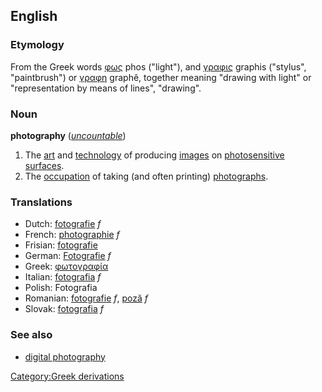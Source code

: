 {{wikipedia}}
==English==
===Etymology=== <!-- nicked from 'pedia -->
From the Greek words [[φως]] phos ("light"), and [[γραφις]] graphis ("stylus", "paintbrush") or [[γραφη]] graphê, together meaning "drawing with light" or "representation by means of lines", "drawing".


===Noun===
'''photography''' (''[[uncountable]]'')
# The [[art]] and [[technology]] of producing [[images]] on [[photosensitive]] [[surface]]s.
# The [[occupation]] of taking (and often printing) [[photograph]]s.

===Translations===
*Dutch: [[fotografie]] ''f''
*French: [[photographie]] ''f''
*Frisian: [[fotografie]]
*German: [[Fotografie]] ''f''
*Greek: [[φωτογραφία]] 
*Italian: [[fotografia]] ''f''
*Polish: Fotografia
*Romanian: [[fotografie]] ''f'', [[poză]] ''f''
*Slovak: [[fotografia#Slovak|fotografia]] ''f''
[[Category:Greek derivations]]

===See also===
*[[digital photography]]